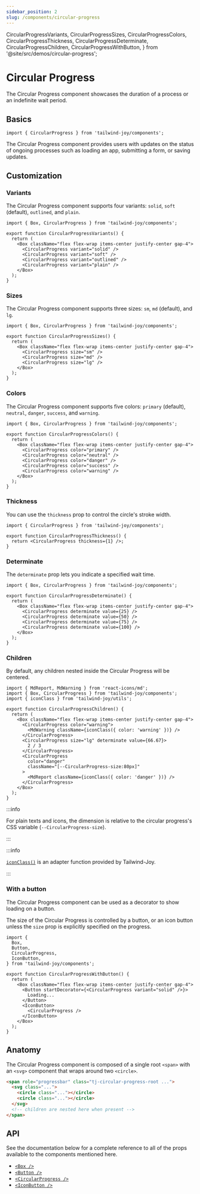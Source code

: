 ```yaml
---
sidebar_position: 2
slug: /components/circular-progress
---
```


  CircularProgressVariants,
  CircularProgressSizes,
  CircularProgressColors,
  CircularProgressThickness,
  CircularProgressDeterminate,
  CircularProgressChildren,
  CircularProgressWithButton,
} from '@site/src/demos/circular-progress';

# Circular Progress

The Circular Progress component showcases the duration of a process or an indefinite wait period.

## Basics

```tsx
import { CircularProgress } from 'tailwind-joy/components';
```

The Circular Progress component provides users with updates on the status of ongoing processes such as loading an app, submitting a form, or saving updates.

## Customization

### Variants

The Circular Progress component supports four variants: `solid`, `soft` (default), `outlined`, and `plain`.

<CircularProgressVariants />

```tsx
import { Box, CircularProgress } from 'tailwind-joy/components';

export function CircularProgressVariants() {
  return (
    <Box className="flex flex-wrap items-center justify-center gap-4">
      <CircularProgress variant="solid" />
      <CircularProgress variant="soft" />
      <CircularProgress variant="outlined" />
      <CircularProgress variant="plain" />
    </Box>
  );
}
```

### Sizes

The Circular Progress component supports three sizes: `sm`, `md` (default), and `lg`.

<CircularProgressSizes />

```tsx
import { Box, CircularProgress } from 'tailwind-joy/components';

export function CircularProgressSizes() {
  return (
    <Box className="flex flex-wrap items-center justify-center gap-4">
      <CircularProgress size="sm" />
      <CircularProgress size="md" />
      <CircularProgress size="lg" />
    </Box>
  );
}
```

### Colors

The Circular Progress component supports five colors: `primary` (default), `neutral`, `danger`, `success`, and `warning`.

<CircularProgressColors />

```tsx
import { Box, CircularProgress } from 'tailwind-joy/components';

export function CircularProgressColors() {
  return (
    <Box className="flex flex-wrap items-center justify-center gap-4">
      <CircularProgress color="primary" />
      <CircularProgress color="neutral" />
      <CircularProgress color="danger" />
      <CircularProgress color="success" />
      <CircularProgress color="warning" />
    </Box>
  );
}
```

### Thickness

You can use the `thickness` prop to control the circle's stroke width.

<CircularProgressThickness />

```tsx
import { CircularProgress } from 'tailwind-joy/components';

export function CircularProgressThickness() {
  return <CircularProgress thickness={1} />;
}
```

### Determinate

The `determinate` prop lets you indicate a specified wait time.

<CircularProgressDeterminate />

```tsx
import { Box, CircularProgress } from 'tailwind-joy/components';

export function CircularProgressDeterminate() {
  return (
    <Box className="flex flex-wrap items-center justify-center gap-4">
      <CircularProgress determinate value={25} />
      <CircularProgress determinate value={50} />
      <CircularProgress determinate value={75} />
      <CircularProgress determinate value={100} />
    </Box>
  );
}
```

### Children

By default, any children nested inside the Circular Progress will be centered.

<CircularProgressChildren />

```tsx
import { MdReport, MdWarning } from 'react-icons/md';
import { Box, CircularProgress } from 'tailwind-joy/components';
import { iconClass } from 'tailwind-joy/utils';

export function CircularProgressChildren() {
  return (
    <Box className="flex flex-wrap items-center justify-center gap-4">
      <CircularProgress color="warning">
        <MdWarning className={iconClass({ color: 'warning' })} />
      </CircularProgress>
      <CircularProgress size="lg" determinate value={66.67}>
        2 / 3
      </CircularProgress>
      <CircularProgress
        color="danger"
        className="[--CircularProgress-size:80px]"
      >
        <MdReport className={iconClass({ color: 'danger' })} />
      </CircularProgress>
    </Box>
  );
}
```

:::info

For plain texts and icons, the dimension is relative to the circular progress's CSS variable (`--CircularProgress-size`).

:::

:::info

[`iconClass()`](../utils/icon-class) is an adapter function provided by Tailwind-Joy.

:::

### With a button

The Circular Progress component can be used as a decorator to show loading on a button.

The size of the Circular Progress is controlled by a button, or an icon button unless the `size` prop is explicitly specified on the progress.

<CircularProgressWithButton />

```tsx
import {
  Box,
  Button,
  CircularProgress,
  IconButton,
} from 'tailwind-joy/components';

export function CircularProgressWithButton() {
  return (
    <Box className="flex flex-wrap items-center justify-center gap-4">
      <Button startDecorator={<CircularProgress variant="solid" />}>
        Loading...
      </Button>
      <IconButton>
        <CircularProgress />
      </IconButton>
    </Box>
  );
}
```

## Anatomy

The Circular Progress component is composed of a single root `<span>` with an `<svg>` component that wraps around two `<circle>`.

```html
<span role="progressbar" class="tj-circular-progress-root ...">
  <svg class="...">
    <circle class="..."></circle>
    <circle class="..."></circle>
  </svg>
  <!-- children are nested here when present -->
</span>
```

## API

See the documentation below for a complete reference to all of the props available to the components mentioned here.

- [`<Box />`](../apis/box)
- [`<Button />`](../apis/button)
- [`<CircularProgress />`](../apis/circular-progress)
- [`<IconButton />`](../apis/icon-button)

